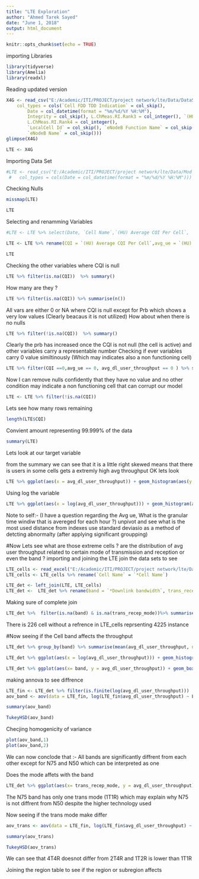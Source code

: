 ```yaml
---
title: "LTE Exploration"
author: "Ahmed Tarek Sayed"
date: "June 1, 2018"
output: html_document
---
```


```r
knitr::opts_chunk$set(echo = TRUE)
```

importing Libraries
```r
library(tidyverse)
library(Amelia)
library(readxl)
```
Reading updated version
```r
X4G <- read_csv("E:/Academic/ITI/PROJECT/project network/lte/Data/DataSet/4G dataset updated(KPI Analysis Result).csv", 
    col_types = cols(`Cell FDD TDD Indication` = col_skip(), 
        Date = col_datetime(format = "%m/%d/%Y %H:%M"), 
        Integrity = col_skip(), L.ChMeas.RI.Rank3 = col_integer(), `(HU) Average UE Number` = col_double(),
        L.ChMeas.RI.Rank4 = col_integer(), 
        `LocalCell Id` = col_skip(), `eNodeB Function Name` = col_skip(), 
        `eNodeB Name` = col_skip()))
glimpse(X4G)

LTE <- X4G
```


Importing Data Set

```r
#LTE <- read_csv("E:/Academic/ITI/PROJECT/project network/lte/Data/Mod Data/LTE dataset (CSV).csv", 
 #   col_types = cols(Date = col_datetime(format = "%m/%d/%Y %H:%M")))
```
Checking Nulls

```r
missmap(LTE)
```

```r
LTE
```
Selecting and renamming Variables
```r
#LTE <- LTE %>% select(Date, `Cell Name`,`(HU) Average CQI Per Cell`, `(HU) Average UE Number`, `(HU) User DL Average Throughput (Mbps)`, `(HU) DL Traffic Volume (MB)`, `(HU) UL Traffic Volume (MB)`, `(HU) User UL Average Throughput (Mbps)`, `(HU) DL PRB Utilization(%)`, starts_with('L.RA'))

LTE <- LTE %>% rename(CQI = `(HU) Average CQI Per Cell`,avg_ue = `(HU) Average UE Number`,avg_dl_cell_throughput = `(HU) Cell DL Average Throughput (Mbps)`,avg_dl_user_throughput = `(HU) User DL Average Throughput (Mbps)`,avg_ul_user_throughput = `(HU) User UL Average Throughput (Mbps)`,dl_traffic = `(HU) DL Traffic Volume (MB)`,ul_traffic = `(HU) UL Traffic Volume (MB)`,ul_traffic = `(HU) UL Traffic Volume (MB)`,avg_ul_user_throughput = `(HU) User UL Average Throughput (Mbps)`,prb_utilization = `(HU) DL PRB Utilization(%)`, avg_mcs = `(HU)Avg MCS`)

LTE
```



Checking the other variables where CQI is null
```r
LTE %>% filter(is.na(CQI))  %>% summary()
```
How many are they ?

```r
LTE %>% filter(is.na(CQI)) %>% summarise(n())
```

All vars are either 0 or NA where CQI is null except for Prb which shows a very low values (Clearly beacaus it is not utilized)
How about when there is no nulls
```r

LTE %>% filter(!is.na(CQI))  %>% summary()
```
Clearly the prb has increased once the CQI is not null (the cell is active) and other variables carry a representable number
Checking if ever variables carry 0 value similtinously (Which may indicates also a non functioning cell)
```r
LTE %>% filter(CQI ==0,avg_ue == 0, avg_dl_user_throughput == 0 ) %>% summarise(n())
```

Now I can remove nulls confidently that they have no value and no other condition may indicate a non functioning cell that can corrupt our model

```r
LTE <- LTE %>% filter(!is.na(CQI))
```
Lets see how many rows remaining
```r
length(LTE$CQI)
```
Convient amount representing 99.999% of the data

```r
summary(LTE)
```



Lets look at our target variable

from the summary we can see that
it is a little right skewed means that there is users in some cells gets a extremly high avg throughput
OK lets look
```r
LTE %>% ggplot(aes(x = avg_dl_user_throughput)) + geom_histogram(aes(y = ..density.., fill = ..count..)) + stat_function(fun = dnorm,color = 'red' ,args = list(mean = mean(LTE$avg_dl_user_throughput, na.rm = T),sd= sd(LTE$avg_dl_user_throughput, na.rm = T)))
```
Using log the variable
```r
LTE %>% ggplot(aes(x = log(avg_dl_user_throughput))) + geom_histogram(aes(y = ..density.., fill = ..count..)) + stat_function(fun = dnorm,color = 'red' ,args = list(mean = log(mean(LTE$avg_dl_user_throughput, na.rm = T))),sd= sd(log(LTE$avg_dl_user_throughput), na.rm = T))
```
Note to self:-
(I have a question regarding the Avg ue, What is the granular time windiw that is avereged for each hour ?)
unpivot and see what is the most used distance from indexes
use standard deviasio as a method of detcting abnormalty (after applying significant groupping)

#Now Lets see what are those extreme cells ? are the distribution of avg user throughput related to certain mode of transmission and reception or even the band ?
importing and joining the LTE join the data sets to see
```r
LTE_cells <- read_excel("E:/Academic/ITI/PROJECT/project network/lte/Data/DataSet/LTE cells.xlsx")
LTE_cells <- LTE_cells %>% rename(`Cell Name` = `*Cell Name`)

LTE_det <- left_join(LTE, LTE_cells)
LTE_det <-  LTE_det %>% rename(band = `*Downlink bandwidth`, trans_recep_mode = `*Cell transmission and reception mode`)
```
Making sure of complete join
```r
LTE_det %>%  filter(is.na(band) & is.na(trans_recep_mode))%>% summarise(n_distinct(`Cell Name`), n())
```
There is 226 cell without a refrence in LTE_cells reprsenting 4225 instance

#Now seeing if the Cell band affects the throughput
```r
LTE_det %>% group_by(band) %>% summarise(mean(avg_dl_user_throughput, na.rm = T), n(), sd(avg_dl_user_throughput, na.rm = T))
```

```r
LTE_det %>% ggplot(aes(x = log(avg_dl_user_throughput))) + geom_histogram(aes(fill = LTE_det$band))
```



```r
LTE_det %>% ggplot(aes(x= band, y = avg_dl_user_throughput)) + geom_boxplot()
```

making annova to see diffrence

```r
LTE_fin <- LTE_det %>% filter(is.finite(log(avg_dl_user_throughput)))
aov_band <- aov(data = LTE_fin, log(LTE_fin$avg_dl_user_throughput) ~ LTE_fin$band)

summary(aov_band)
```

```r
TukeyHSD(aov_band)
```
Checjing homogenicity  of variance
```r
plot(aov_band,1)
plot(aov_band,2)

```

We can now conclode that :-
All bands are significantly diffrent from each other except for N75 and N50 which can be interpreted as one

Does the mode affets with the band

```r

LTE_det %>% ggplot(aes(x= trans_recep_mode, y = avg_dl_user_throughput)) + geom_boxplot()
```
The  N75 band has only one trans mode (1T1R) which may explain why N75 is not diffrent from N50 despite the higher technology used

Now seeing if the trans mode make differ

```r
aov_trans <- aov(data = LTE_fin, log(LTE_fin$avg_dl_user_throughput) ~ LTE_fin$trans_recep_mode)

summary(aov_trans)
```


```r
TukeyHSD(aov_trans)
```
We can see that 4T4R doesnot differ from 2T4R and 1T2R is lower than 1T1R

Joining the region table to see if the region or subregion affects

```r

```

